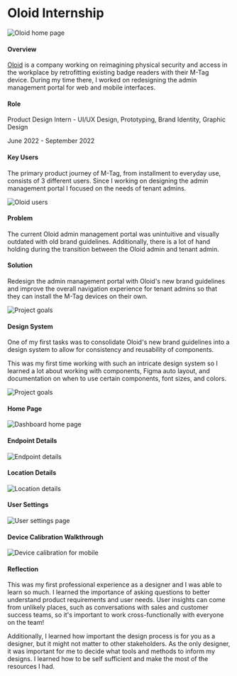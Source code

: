 # Oloid Internship

![Oloid home page](/images/oloid/main.png) 

#### Overview
[Oloid](https://oloid.ai/) is a company working on reimagining physical security and access in 
the workplace by retrofitting existing badge readers with their M-Tag device. During my time there, 
I worked on redesigning the admin management portal for web and mobile interfaces.

#### Role 
Product Design Intern - UI/UX Design, Prototyping, Brand Identity, Graphic Design

June 2022 - September 2022

#### Key Users
The primary product journey of M-Tag, from installment to everyday use, consists of 3 different users. 
Since I working on designing the admin management portal I focused on the needs of tenant admins.

![Oloid users](/images/oloid/users.png) 

#### Problem
The current Oloid admin management portal was unintuitive and visually outdated with old brand 
guidelines. Additionally, there is a lot of hand holding during the transition between the Oloid 
admin and tenant admin.

#### Solution
Redesign the admin management portal with Oloid's new brand guidelines and improve the overall 
navigation experience for tenant admins so that they can install the M-Tag devices on their own.

![Project goals](/images/oloid/goals.png) 

#### Design System
One of my first tasks was to consolidate Oloid's new brand guidelines into a design system to allow 
for consistency and reusability of components.

This was my first time working with such an intricate design system so I learned a lot about working 
with components, Figma auto layout, and documentation on when to use certain components, font sizes, 
and colors.

![Project goals](/images/oloid/design-system.png) 

#### Home Page

![Dashboard home page](/images/oloid/home-page.png) 

#### Endpoint Details

![Endpoint details](/images/oloid/endpoint-details.png) 

#### Location Details

![Location details](/images/oloid/all-locations.png) 

#### User Settings

![User settings page](/images/oloid/user-settings.png) 

#### Device Calibration Walkthrough
![Device calibration for mobile](/images/oloid/mobile.png) 

#### Reflection
This was my first professional experience as a designer and I was able to learn so much. 
I learned the importance of asking questions to better understand product requirements and user 
needs. User insights can come from unlikely places, such as conversations with sales and customer 
success teams, so it's important to work cross-functionally with everyone on the team!

Additionally, I learned how important the design process is for you as a designer, but it might 
not matter to other stakeholders. As the only designer, it was important for me to decide what 
tools and methods to inform my designs. I learned how to be self sufficient and make the most of 
the resources I had.


